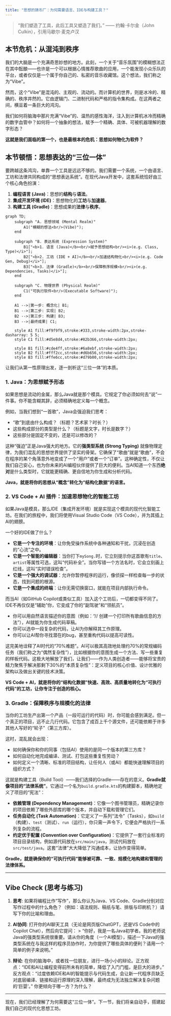 ```yaml
---
title: "思想的铸币厂：为何需要语言、IDE与构建工具？"
---
```


> "我们塑造了工具，此后工具又塑造了我们。" —— 约翰·卡尔金（John Culkin），引用马歇尔·麦克卢汉

## 本节危机：从混沌到秩序

我们的大脑是一个充满奇思妙想的地方。此刻，一个关于“音乐氛围”的模糊想法正在其中酝酿——也许是一个可以根据心情推荐歌曲的应用，一个能发现小众乐队的平台，或者仅仅是一个属于你自己的、私密的音乐收藏馆。这个想法，我们称之为“Vibe”。

然而，这个“Vibe”是混沌的、主观的、流动的。而计算机的世界，则是冰冷的、精确的、秩序井然的。它由逻辑门、二进制代码和严格的指令集构成。在这两者之间，横亘着一条巨大的鸿沟。

我们如何将脑海中那片充满“Vibe”的、温热的感性海洋，注入到计算机冰冷而精确的数字血管中？如何将一个抽象的想法，赋予一个精确、具体、可被机器理解的数字形态？

**这就是我们面临的第一个，也是最根本的危机：思想如何物化为软件？**

## 本节顿悟：思想表达的“三位一体”

要跨越这条鸿沟，单靠一个工具是远远不够的。我们需要一个系统，一个由语言、工坊和法律共同构成的“思想表达系统”。在现代Java开发中，这套系统恰好由三个核心角色扮演：

1.  **编程语言 (Java)**：思想的**结构**与**语法**。
2.  **集成开发环境 (IDE)**：思想物化的**工坊**与**加速器**。
3.  **构建工具 (Gradle)**：思想成果的**法律**与**秩序**。

```mermaid
graph TD;
    subgraph "A. 思想领域 (Mental Realm)"
        A1("模糊的想法<br/>(Vibe)");
    end

    subgraph "B. 表达系统 (Expression System)"
        B1["<b>1. 语言 (Java)</b><br/>赋予思想结构<br/><i>(e.g. Class, Type)</i>"];
        B2["<b>2. 工坊 (IDE + AI)</b><br/>加速结构物化<br/><i>(e.g. Code Gen, Debug)</i>"];
        B3["<b>3. 法律 (Gradle)</b><br/>保障秩序规模<br/><i>(e.g. Dependencies, Tasks)</i>"];
    end
    
    subgraph "C. 物理世界 (Physical Realm)"
        C1("可执行软件<br/>(Executable Software)");
    end

    A1 -->|第一步: 概念化| B1;
    B1 -->|第二步: 实现| B2;
    B2 -->|第三步: 构建| B3;
    B3 -->|最终成果| C1;

    style A1 fill:#f9f9f9,stroke:#333,stroke-width:2px,stroke-dasharray: 5 5;
    style C1 fill:#d5e8d4,stroke:#82b366,stroke-width:2px;
    
    style B1 fill:#cde4ff,stroke:#6a8ebf,stroke-width:2px;
    style B2 fill:#fff2cc,stroke:#d6b656,stroke-width:2px;
    style B3 fill:#ffe6cc,stroke:#d79b00,stroke-width:2px;
```

让我们从第一性原理出发，逐一剖析这“三位一体”的本质。

### 1. Java：为思想赋予形态

如果思想是流动的金属，那么Java就是那个模具。它规定了你必须如何去“说”一件事。你不能含糊其辞，必须精确地定义每一个概念。

例如，当我们想到“一首歌”，Java会强迫我们思考：

*   “歌”到底由什么构成？（标题？艺术家？时长？）
*   这些构成部分的类型是什么？（标题是文字，时长是数字？）
*   这些部分是固定不变的，还是可以修改的？

这种“强迫”正是Java强大的地方。它的**强类型系统 (Strong Typing)** 就像物理定律，为我们混乱的思想世界提供了坚实的骨架。它确保了“歌曲”就是“歌曲”，不会在程序的某个角落意外地变成了一个“用户”或者一个“订单”。这种确定性，不仅让我们自己安心，也为你未来的AI编程伙伴提供了巨大的便利。当AI知道一个东西**绝对**是什么类型时，它就能更精确、更自信地为你生成和分析代码。

**Java，就是将你的思想从“概念”转化为“结构化数据”的语言。**

### 2. VS Code + AI 插件：加速思想物化的智能工坊

如果Java是模具，那么IDE（集成开发环境）就是实现这个模具的现代化智能工坊。在我们的旅程中，我们将使用Visual Studio Code（VS Code），并为其插上AI的翅膀。

一个好的IDE做了什么？

*   **它是一个专注的环境**：让你免受操作系统中各种通知和干扰，沉浸在创造的“心流”之中。
*   **它是一个智能的编辑器**：当你打下`mySong.`时，它立刻提示你这首歌有`title`、`artist`等属性可选，这叫“代码补全”。当你写错一个方法名时，它会立刻画上红线，这叫“实时错误检查”。
*   **它是一个强大的调试器**：允许你暂停程序的运行，像侦探一样检查每一步的状态，找到问题的根源。
*   **它是一个集成的终端**：让你无需切换窗口，就能在项目内部执行命令。

而当AI（如GitHub Copilot或类似工具）加入这个工坊后，一切都变得不同了。IDE不再仅仅是“辅助”你，它变成了你的“副驾驶”和“领航员”。

*   你可以用自然语言描述你的意图（例如：“// 创建一个打印所有歌曲信息的方法”），AI就能为你生成代码草稿。
*   你可以选中一段复杂的代码，让AI为你解释其工作原理。
*   你可以让AI帮你寻找潜在的bug，甚至重构代码以提高可读性。

这完美地诠释了AI时代的“70%难题”。AI可以极其高效地处理约70%的常规编码任务（我们称之为“偶然复杂性”），比如根据你的意图生成一个方法、写一些重复的样板代码。这极大地解放了我们，让我们——作为人类创造者——能够将宝贵的精力聚焦于解决那剩下30%的“本质复杂性”：定义项目的核心价值、设计优雅的架构以及做出关键的技术决策。

**VS Code + AI，就是将你的“结构化数据”快速、高效、高质量地转化为“可执行代码”的工坊，让你专注于创造的核心。**

### 3. Gradle：保障秩序与规模化的法律

当你的工坊生产出第一个产品（一段可运行的代码）时，你可能会感到满足。但一个真正的项目，远不止几行代码。它包含了成百上千个源文件，还可能依赖于许多其他人写好的“轮子”（第三方库）。

这时，混乱就会出现：

*   如何确保你和你的同事（包括AI）使用的是同一个版本的第三方库？
*   如何自动化地完成编译、测试、打包这些重复性劳动？
*   如何定义一个清晰、标准的项目结构，让任何人（或AI）都能快速理解项目的组织方式？

这就是构建工具（Build Tool）——我们选择的Gradle——存在的意义。**Gradle就像项目的“法律系统”**。它通过一个名为`build.gradle.kts`的构建脚本，精确地定义了项目的“宪法”：

*   **依赖管理 (Dependency Management)**：它像一个图书管理员，精确记录你的项目依赖了哪些外部库的哪个版本，并自动下载和管理它们。
*   **任务自动化 (Task Automation)**：它定义了一系列“法令”（Tasks），如`build`（构建）、`test`（测试）、`run`（运行），你只需一声令下，它便会严格执行一系列复杂的流程。
*   **约定优于配置 (Convention over Configuration)**：它提供了一套行业标准的项目目录结构，例如源代码放在`src/main/java`，测试代码放在`src/test/java`。这套“法律”大大降低了沟通成本，让协作变得简单。

**Gradle，就是确保你的“可执行代码”能够被可靠、一致、规模化地构建和管理的法律体系。**

---

## Vibe Check (思考与练习)

1.  **思考**: 如果将编程比作“写作”，那么你认为Java、VS Code、Gradle分别对应写作过程中的什么角色？（例如：语法规则、稿纸与笔、排版与印刷机？）请写下你的比喻和理由。

2.  **AI协同**: 打开你的AI聊天工具（无论是网页版ChatGPT，还是VS Code中的Copilot Chat），然后向它提问：
    > "你好，我是一名Java初学者。我的老师说Java的强类型系统很重要。请从你的角度（一个AI模型），描述一下Java的强类型系统在与我这样的程序员协作时，为你提供了哪些具体的便利？请用一个简单的例子来说明。"

3.  **辩论**: 在你的脑海中，或者找一位朋友，进行一场小小的辩论。正方观点：“IDE和AI让编程变得前所未有的简单，降低了入门门槛，是巨大的进步。” 反方观点：“过度依赖IDE和AI的智能提示与代码生成，会让新一代程序员缺乏对底层编译、链接和运行原理的深入理解，最终成为无法独立解决复杂问题的‘巨婴’。” 你更倾向于哪一方？为什么？

---

现在，我们已经理解了为何需要这“三位一体”。下一节，我们将亲自动手，搭建起我们自己的现代化思想工坊。 